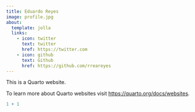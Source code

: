```yaml
---
title: Eduardo Reyes
image: profile.jpg
about:
  template: jolla
  links:
    - icon: twitter
      text: twitter
      href: https://twitter.com
    - icon: github
      text: Github
      href: https://github.com/rreareyes
---
```


This is a Quarto website.

To learn more about Quarto websites visit <https://quarto.org/docs/websites>.

```r
1 + 1
```
